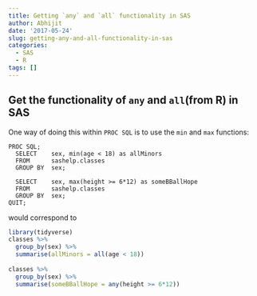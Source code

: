 ```yaml
---
title: Getting `any` and `all` functionality in SAS
author: Abhijit
date: '2017-05-24'
slug: getting-any-and-all-functionality-in-sas
categories:
  - SAS
  - R
tags: []
---
```



## Get the functionality of `any` and `all`(from R) in SAS

One way of doing this within `PROC SQL` is to use the `min` and `max` functions:

```sas
PROC SQL;
  SELECT    sex, min(age < 18) as allMinors
  FROM      sashelp.classes
  GROUP BY  sex;
  
  SELECT    sex, max(height >= 6*12) as someBBallHope
  FROM      sashelp.classes
  GROUP BY  sex;
QUIT;
```

would correspond to 

```R
library(tidyverse)
classes %>% 
  group_by(sex) %>% 
  summarise(allMinors = all(age < 18))
  
classes %>% 
  group_by(sex) %>% 
  summarise(someBBallHope = any(height >= 6*12))
```
